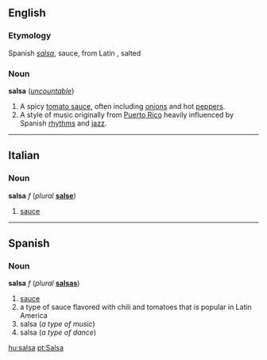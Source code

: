 ==English==
=== Etymology ===
Spanish ''[[salsa]]'', sauce, from Latin ''[[]]''<!--insert missing word-->, salted
{{wikipedia}}
===Noun===
'''salsa''' (''[[uncountable]]'')

#A spicy [[tomato sauce]], often including [[onion]]s and hot [[pepper]]s.
#A style of music originally from [[Puerto Rico]] heavily influenced by Spanish [[rhythm]]s and [[jazz]].

----
==Italian==
===Noun===
'''salsa''' ''f'' (''plural'' '''[[salse]]''')

#[[sauce]]

----
==Spanish==
===Noun===
'''salsa''' ''f'' (''plural'' '''[[salsas#Spanish|salsas]]''')

#[[sauce]]
#a type of sauce flavored with chili and tomatoes that is popular in Latin America
#salsa (''a type of music'')
#salsa (''a type of dance'')

[[hu:salsa]]
[[pt:Salsa]]